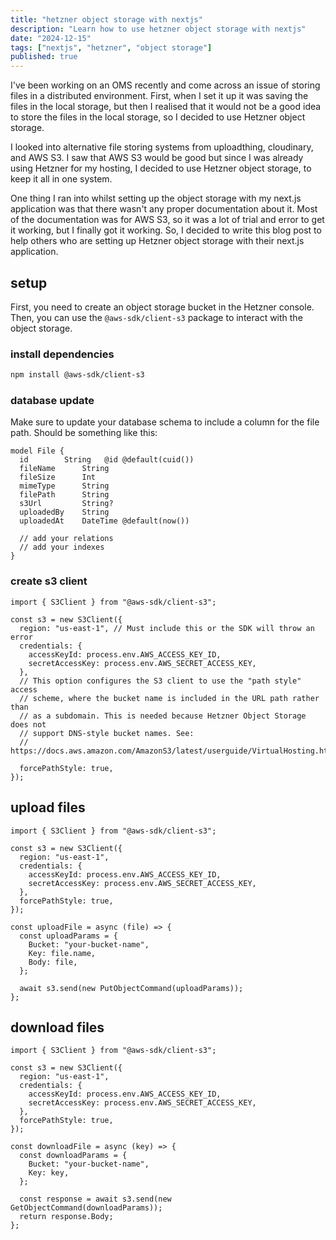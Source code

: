 ```yaml
---
title: "hetzner object storage with nextjs"
description: "Learn how to use hetzner object storage with nextjs"
date: "2024-12-15"
tags: ["nextjs", "hetzner", "object storage"]
published: true
---
```


I've been working on an OMS recently and come across an issue of storing files in a distributed environment. First, when I set it up it was
saving the files in the local storage, but then I realised that it would not be a good idea to store the files in the local storage, so I
decided to use Hetzner object storage.

I looked into alternative file storing systems from uploadthing, cloudinary, and AWS S3. I saw that AWS S3 would be good but since I was already
using Hetzner for my hosting, I decided to use Hetzner object storage, to keep it all in one system.

One thing I ran into whilst setting up the object storage with my next.js application was that there wasn't any proper documentation about it.
Most of the documentation was for AWS S3, so it was a lot of trial and error to get it working, but I finally got it working. So, I decided to write this blog post to help others who are
setting up Hetzner object storage with their next.js application.

## setup

First, you need to create an object storage bucket in the Hetzner console. Then, you can use the `@aws-sdk/client-s3` package to interact with the object storage.

### install dependencies

```bash
npm install @aws-sdk/client-s3
```

### database update

Make sure to update your database schema to include a column for the file path. Should be something like this:

```prisma
model File {
  id        String   @id @default(cuid())
  fileName      String
  fileSize      Int
  mimeType      String
  filePath      String
  s3Url         String?
  uploadedBy    String
  uploadedAt    DateTime @default(now())

  // add your relations
  // add your indexes
}
```

### create s3 client

```tsx
import { S3Client } from "@aws-sdk/client-s3";

const s3 = new S3Client({
  region: "us-east-1", // Must include this or the SDK will throw an error
  credentials: {
    accessKeyId: process.env.AWS_ACCESS_KEY_ID,
    secretAccessKey: process.env.AWS_SECRET_ACCESS_KEY,
  },
  // This option configures the S3 client to use the "path style" access
  // scheme, where the bucket name is included in the URL path rather than
  // as a subdomain. This is needed because Hetzner Object Storage does not
  // support DNS-style bucket names. See:
  // https://docs.aws.amazon.com/AmazonS3/latest/userguide/VirtualHosting.html#VirtualHostingSpecifyBucket

  forcePathStyle: true,
});
```

## upload files

```tsx
import { S3Client } from "@aws-sdk/client-s3";

const s3 = new S3Client({
  region: "us-east-1",
  credentials: {
    accessKeyId: process.env.AWS_ACCESS_KEY_ID,
    secretAccessKey: process.env.AWS_SECRET_ACCESS_KEY,
  },
  forcePathStyle: true,
});

const uploadFile = async (file) => {
  const uploadParams = {
    Bucket: "your-bucket-name",
    Key: file.name,
    Body: file,
  };

  await s3.send(new PutObjectCommand(uploadParams));
};
```

## download files

```tsx
import { S3Client } from "@aws-sdk/client-s3";

const s3 = new S3Client({
  region: "us-east-1",
  credentials: {
    accessKeyId: process.env.AWS_ACCESS_KEY_ID,
    secretAccessKey: process.env.AWS_SECRET_ACCESS_KEY,
  },
  forcePathStyle: true,
});

const downloadFile = async (key) => {
  const downloadParams = {
    Bucket: "your-bucket-name",
    Key: key,
  };

  const response = await s3.send(new GetObjectCommand(downloadParams));
  return response.Body;
};
```
